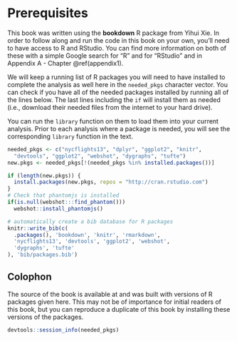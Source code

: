 # Prerequisites {#prereqs}

This book was written using the **bookdown** R package from Yihui Xie.  In order to follow along and run the code in this book on your own, you'll need to have access to R and RStudio.  You can find more information on both of these with a simple Google search for "R" and for "RStudio" and in Appendix A - Chapter \@ref(appendix1).

We will keep a running list of R packages you will need to have installed to complete the analysis as well here in the `needed_pkgs` character vector.  You can check if you have all of the needed packages installed by running all of the lines below.  The last lines including the `if` will install them as needed (i.e., download their needed files from the internet to your hard drive).

You can run the `library` function on them to load them into your current analysis.  Prior to each analysis where a package is needed, you will see the corresponding `library` function in the text.

```r
needed_pkgs <- c("nycflights13", "dplyr", "ggplot2", "knitr", 
  "devtools", "ggplot2", "webshot", "dygraphs", "tufte")
new.pkgs <- needed_pkgs[!(needed_pkgs %in% installed.packages())]

if (length(new.pkgs)) {
  install.packages(new.pkgs, repos = "http://cran.rstudio.com")
}
# Check that phantomjs is installed
if(is.null(webshot:::find_phantom()))
  webshot::install_phantomjs()
```

<!--
The `printr` package is useful for outputting help files directly into our book and also looking at R output in a clean way.  We, thus, need to load the packages via the `library` function:

```r
#library(printr)
```
-->

```r
# automatically create a bib database for R packages
knitr::write_bib(c(
  .packages(), 'bookdown', 'knitr', 'rmarkdown', 
  'nycflights13', 'devtools', 'ggplot2', 'webshot', 
  'dygraphs', 'tufte'
), 'bib/packages.bib')
```

## Colophon

The source of the book is available at <UPDATE THIS> and was built with versions of R packages given here.  This may not be of importance for initial readers of this book, but you can reproduce a duplicate of this book by installing these versions of the packages.

```r
devtools::session_info(needed_pkgs)
```


